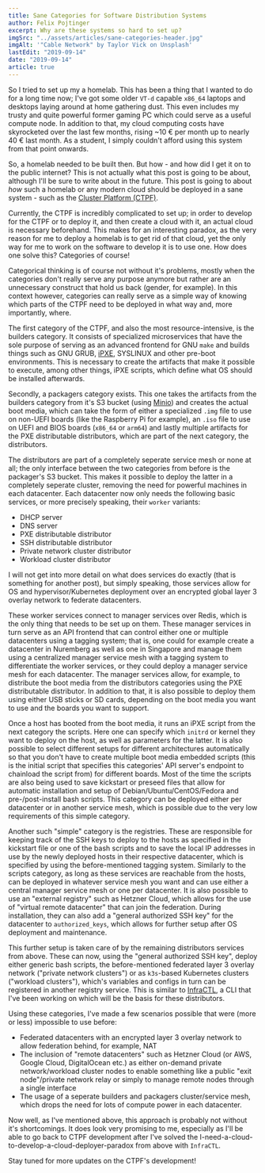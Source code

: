 ```yaml
---
title: Sane Categories for Software Distribution Systems
author: Felix Pojtinger
excerpt: Why are these systems so hard to set up?
imgSrc: "../assets/articles/sane-categories-header.jpg"
imgAlt: '"Cable Network" by Taylor Vick on Unsplash'
lastEdit: "2019-09-14"
date: "2019-09-14"
article: true
---
```


So I tried to set up my a homelab. This has been a thing that I wanted to do for a long time now; I've got some older `VT-d` capable `x86_64` laptops and desktops laying around at home gathering dust. This even includes my trusty and quite powerful former gaming PC which could serve as a useful compute node. In addition to that, my cloud computing costs have skyrocketed over the last few months, rising ~10 € per month up to nearly 40 € last month. As a student, I simply couldn't afford using this system from that point onwards.

So, a homelab needed to be built then. But how - and how did I get it on to the public internet? This is not actually what this post is going to be about, although I'll be sure to write about in the future. This post is going to about _how_ such a homelab or any modern cloud should be deployed in a sane system - such as the [Cluster Platform (CTPF)](https://gitlab.com/clusterplatform/clusterplatform).

Currently, the CTPF is incredibly complicated to set up; in order to develop for the CTPF or to deploy it, and then create a cloud with it, an actual cloud is necessary beforehand. This makes for an interesting paradox, as the very reason for me to deploy a homelab is to get rid of that cloud, yet the only way for me to work on the software to develop it is to use one. How does one solve this? Categories of course!

Categorical thinking is of course not without it's problems, mostly when the categories don't really serve any purpose anymore but rather are an unnecessary construct that hold us back (gender, for example). In this context however, categories can really serve as a simple way of knowing which parts of the CTPF need to be deployed in what way and, more importantly, where.

The first category of the CTPF, and also the most resource-intensive, is the builders category. It consists of specialized microservices that have the sole purpose of serving as an advanced frontend for GNU `make` and builds things such as GNU GRUB, [iPXE](https://ipxe.org/), SYSLINUX and other pre-boot environments. This is necessary to create the artifacts that make it possible to execute, among other things, iPXE scripts, which define what OS should be installed afterwards.

Secondly, a packagers category exists. This one takes the artifacts from the builders category from it's S3 bucket (using [Minio](https://min.io/)) and creates the actual boot media, which can take the form of either a specialized `.img` file to use on non-UEFI boards (like the Raspberry Pi for example), an `.iso` file to use on UEFI and BIOS boards (`x86_64` or `arm64`) and lastly multiple artifacts for the PXE distributable distributors, which are part of the next category, the distributors.

The distributors are part of a completely seperate service mesh or none at all; the only interface between the two categories from before is the packager's S3 bucket. This makes it possible to deploy the latter in a completely seperate cluster, removing the need for powerful machines in each datacenter. Each datacenter now only needs the following basic services, or more precisely speaking, their `worker` variants:

- DHCP server
- DNS server
- PXE distributable distributor
- SSH distributable distributor
- Private network cluster distributor
- Workload cluster distributor

I will not get into more detail on what does services do exactly (that is something for another post), but simply speaking, those services allow for OS and hypervisor/Kubernetes deployment over an encrypted global layer 3 overlay network to federate datacenters.

These worker services connect to manager services over Redis, which is the only thing that needs to be set up on them. These manager services in turn serve as an API frontend that can control either one or multiple datacenters using a tagging system; that is, one could for example create a datacenter in Nuremberg as well as one in Singapore and manage them using a centralized manager service mesh with a tagging system to differentiate the worker services, or they could deploy a manager service mesh for each datacenter. The manager services allow, for example, to distribute the boot media from the distributors categories using the PXE distributable distributor. In addition to that, it is also possible to deploy them using either USB sticks or SD cards, depending on the boot media you want to use and the boards you want to support.

Once a host has booted from the boot media, it runs an iPXE script from the next category the scripts. Here one can specify which `initrd` or kernel they want to deploy on the host, as well as parameters for the latter. It is also possible to select different setups for different architectures automatically so that you don't have to create multiple boot media embedded scripts (this is the initial script that specifies this categories' API server's endpoint to chainload the script from) for different boards. Most of the time the scripts are also being used to save kickstart or preseed files that allow for automatic installation and setup of Debian/Ubuntu/CentOS/Fedora and pre-/post-install bash scripts. This category can be deployed either per datacenter or in another service mesh, which is possible due to the very low requirements of this simple category.

Another such "simple" category is the registries. These are responsible for keeping track of the SSH keys to deploy to the hosts as specified in the kickstart file or one of the bash scripts and to save the local IP addresses in use by the newly deployed hosts in their respective datacenter, which is specified by using the before-mentioned tagging system. Similarly to the scripts category, as long as these services are reachable from the hosts, can be deployed in whatever service mesh you want and can use either a central manager service mesh or one per datacenter. It is also possible to use an "external registry" such as Hetzner Cloud, which allows for the use of "virtual remote datacenter" that can join the federation. During installation, they can also add a "general authorized SSH key" for the datacenter to `authorized_keys`, which allows for further setup after OS deployment and maintenance.

This further setup is taken care of by the remaining distributors services from above. These can now, using the "general authorized SSH key", deploy either generic bash scripts, the before-mentioned federated layer 3 overlay network ("private network clusters") or as `k3s`-based Kubernetes clusters ("workload clusters"), which's variables and configs in turn can be registered in another registry service. This is similar to [InfraCTL](https://gitlab.com/pojntfx/pojntfx/tree/master/packages/infractl), a CLI that I've been working on which will be the basis for these distributors.

Using these categories, I've made a few scenarios possible that were (more or less) impossible to use before:

- Federated datacenters with an encrypted layer 3 overlay network to allow federation behind, for example, NAT
- The inclusion of "remote datacenters" such as Hetzner Cloud (or AWS, Google Cloud, DigitalOcean etc.) as either on-demand private network/workload cluster nodes to enable something like a public "exit node"/private network relay or simply to manage remote nodes through a single interface
- The usage of a seperate builders and packagers cluster/service mesh, which drops the need for lots of compute power in each datacenter.

Now well, as I've mentioned above, this approach is probably not without it's shortcomings. It does look very promising to me, especially as I'll be able to go back to CTPF development after I've solved the I-need-a-cloud-to-develop-a-cloud-deployer-paradox from above with `InfraCTL`.

Stay tuned for more updates on the CTPF's development!
